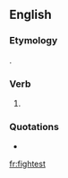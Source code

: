 ==English==

===Etymology===
{{suffix|fight|est|lang=en}}.

===Verb===
{{head|en}}

# {{context|archaic|lang=en}} {{second-person singular of|fight|lang=en}}

===Quotations===
* {{seeCites}}

[[fr:fightest]]